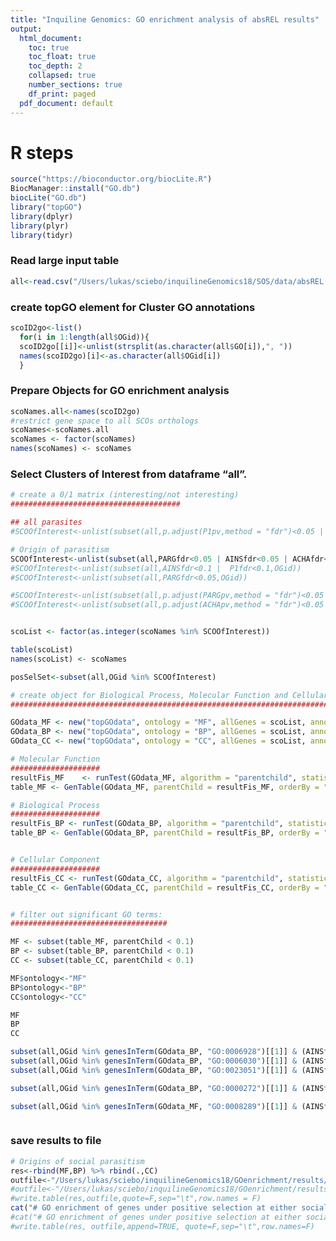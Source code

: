 ```yaml
---
title: "Inquiline Genomics: GO enrichment analysis of absREL results"
output:
  html_document:
    toc: true
    toc_float: true
    toc_depth: 2
    collapsed: true
    number_sections: true
    df_print: paged
  pdf_document: default
---
```

<STYLE TYPE="text/css">
<!--
  td{
    font-family: Arial; 
    font-size: 8pt;
    padding:0px;
    cellpadding="0";
    cellspacing="0"
  }
  th {
    font-family: Arial; 
    font-size: 8pt;
    height: 20px;
    font-weight: bold;
    text-align: right;
    background-color: #ccccff;
  }
  table { 
    border-spacing: 0px;
    border-collapse: collapse;
  }
--->
</STYLE>





# R steps
```r
source("https://bioconductor.org/biocLite.R")
BiocManager::install("GO.db")
biocLite("GO.db")
library("topGO")
library(dplyr)
library(plyr)
library(tidyr)
```

### Read large input table
```r
all<-read.csv("/Users/lukas/sciebo/inquilineGenomics18/SOS/data/absREL.tsv",sep="\t")
```

### create topGO element for Cluster GO annotations
```r

scoID2go<-list()
  for(i in 1:length(all$OGid)){
  scoID2go[[i]]<-unlist(strsplit(as.character(all$GO[i]),", "))
  names(scoID2go)[i]<-as.character(all$OGid[i])
  }

```

### Prepare Objects for GO enrichment analysis
```r

scoNames.all<-names(scoID2go)
#restrict gene space to all SCOs orthologs
scoNames<-scoNames.all
scoNames <- factor(scoNames)
names(scoNames) <- scoNames

```


### Select Clusters of Interest from dataframe "all".
```r
# create a 0/1 matrix (interesting/not interesting)
######################################

## all parasites
#SCOOfInterest<-unlist(subset(all,p.adjust(P1pv,method = "fdr")<0.05 | p.adjust(AINSpv,method = "fdr")<0.05 | p.adjust(PARGpv,method = "fdr")<0.05 | p.adjust(ACHApv,method = "fdr")<0.05,OGid))

# Origin of parasitism
SCOOfInterest<-unlist(subset(all,PARGfdr<0.05 | AINSfdr<0.05 | ACHAfdr<0.05 |  P1fdr<0.05,OGid))
#SCOOfInterest<-unlist(subset(all,AINSfdr<0.1 |  P1fdr<0.1,OGid))
#SCOOfInterest<-unlist(subset(all,PARGfdr<0.05,OGid))

#SCOOfInterest<-unlist(subset(all,p.adjust(PARGpv,method = "fdr")<0.05 ,OGid))
#SCOOfInterest<-unlist(subset(all,p.adjust(ACHApv,method = "fdr")<0.05 ,OGid))


scoList <- factor(as.integer(scoNames %in% SCOOfInterest))

table(scoList)
names(scoList) <- scoNames

posSelSet<-subset(all,OGid %in% SCOOfInterest)

```


```r
# create object for Biological Process, Molecular Function and Cellular component:
##################################################################################

GOdata_MF <- new("topGOdata", ontology = "MF", allGenes = scoList, annot = annFUN.gene2GO, gene2GO = scoID2go)
GOdata_BP <- new("topGOdata", ontology = "BP", allGenes = scoList, annot = annFUN.gene2GO, gene2GO = scoID2go)
GOdata_CC <- new("topGOdata", ontology = "CC", allGenes = scoList, annot = annFUN.gene2GO, gene2GO = scoID2go)

# Molecular Function
####################
resultFis_MF 	<- runTest(GOdata_MF, algorithm = "parentchild", statistic = "fisher")
table_MF <- GenTable(GOdata_MF, parentChild = resultFis_MF, orderBy = "parentChild", ranksOf = "parentChild", topNodes = 200)

# Biological Process
####################
resultFis_BP <- runTest(GOdata_BP, algorithm = "parentchild", statistic = "fisher")
table_BP <- GenTable(GOdata_BP, parentChild = resultFis_BP, orderBy = "parentChild", ranksOf = "parentChild", topNodes = 200)


# Cellular Component
####################
resultFis_CC <- runTest(GOdata_CC, algorithm = "parentchild", statistic = "fisher")
table_CC <- GenTable(GOdata_CC, parentChild = resultFis_CC, orderBy = "parentChild", ranksOf = "parentChild", topNodes = 200)


# filter out significant GO terms:
###################################

MF <- subset(table_MF, parentChild < 0.1)
BP <- subset(table_BP, parentChild < 0.1)
CC <- subset(table_CC, parentChild < 0.1)

MF$ontology<-"MF"
BP$ontology<-"BP"
CC$ontology<-"CC"

MF
BP
CC
```
```r

subset(all,OGid %in% genesInTerm(GOdata_BP, "GO:0006928")[[1]] & (AINSfdr<0.05 | PARGfdr<0.05|P1fdr<0.05|ACHAfdr<0.05))
subset(all,OGid %in% genesInTerm(GOdata_BP, "GO:0006030")[[1]] & (AINSfdr<0.05 | PARGfdr<0.05|P1fdr<0.05|ACHAfdr<0.05))
subset(all,OGid %in% genesInTerm(GOdata_BP, "GO:0023051")[[1]] & (AINSfdr<0.05 | PARGfdr<0.05|P1fdr<0.05|ACHAfdr<0.05))

subset(all,OGid %in% genesInTerm(GOdata_BP, "GO:0000272")[[1]] & (AINSfdr<0.05 | PARGfdr<0.05|P1fdr<0.05|ACHAfdr<0.05))

subset(all,OGid %in% genesInTerm(GOdata_MF, "GO:0008289")[[1]] & (AINSfdr<0.05 | PARGfdr<0.05|P1fdr<0.05|ACHAfdr<0.05))



```

### save results to file
```r
# Origins of social parasitism
res<-rbind(MF,BP) %>% rbind(.,CC)
outfile<-"/Users/lukas/sciebo/inquilineGenomics18/GOenrichment/results/GOenrichment.absREL.parasiteOrigins.tsv"
#outfile<-"/Users/lukas/sciebo/inquilineGenomics18/GOenrichment/results/GOenrichment.absREL.parasiteBranches.tsv"
#write.table(res,outfile,quote=F,sep="\t",row.names = F)
cat("# GO enrichment of genes under positive selection at either social parasite origin (AINS or P1) (at FDR<0.1). \n",file=outfile)
#cat("# GO enrichment of genes under positive selection at either social parasite branch (ACHA, PARG, AINS or P1) (at FDR<0.1). \n",file=outfile)
#write.table(res, outfile,append=TRUE, quote=F,sep="\t",row.names=F)


```


